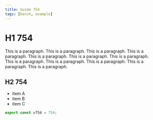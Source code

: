 ```yaml
---
title: Guide 754
tags: [bench, example]
---
```


# H1 754

This is a paragraph. This is a paragraph. This is a paragraph. This is a paragraph. This is a paragraph. This is a paragraph. This is a paragraph. This is a paragraph. This is a paragraph. This is a paragraph. This is a paragraph. This is a paragraph. 

## H2 754

- item A
- item B
- item C

```ts
export const v754 = 754;
```